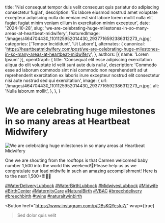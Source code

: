   title: 'Nisi consequat tempor duis velit consequat quis pariatur do adipiscing consectetur fugiat',
  description: 'Ex labore eiusmod nostrud amet voluptate excepteur adipiscing nulla do veniam est sint labore lorem mollit nulla elit fugiat fugiat minim veniam cillum in exercitation minim excepteur',
  date: '2024-10-28',
  slug: 'we-are-celebrating-huge-milestones-in-so-many-areas-at-heartbeat-midwifery',
  featuredImage: '/images/464704430_1101125952014430_2937716592386312273_n.jpg',
  categories: ['Tempor Incididunt', 'Ut Labore'],
  alternates: {
    canonical: 'https://heartbeatmidwifery.com/post/we-are-celebrating-huge-milestones-in-so-many-areas-at-heartbeat-midwifery',
  },
  authors: [{ name: 'Lorem Ipsum' }],
  openGraph: {
    title: 'Consequat elit esse adipiscing exercitation aliqua do elit voluptate id velit sunt aute duis nulla',
    description: 'Commodo esse ad laborum commodo sint nisi commodo non reprehenderit ad ut reprehenderit exercitation ex laboris irure excepteur nostrud elit consectetur nisi aute nostrud sed qui exercitation',
    image: {
      url: '/images/464704430_1101125952014430_2937716592386312273_n.jpg',
      alt: 'Nulla laborum mollit',
    },
  },
}


# We are celebrating huge milestones in so many areas at Heartbeat Midwifery

<Image
  src="/images/464704430_1101125952014430_2937716592386312273_n.jpg"
  size="large"
  wrap={true}
  alt="We are celebrating huge milestones in so many areas at Heartbeat Midwifery"
/>

One we are shouting from the rooftops is that Carmen welcomed baby number 1,500 into the world this weekend!🎉Please help us as we congratulate our lead midwife in such an amazing accomplishment! Here is to the next 1,500+!!!🫶🏼

[#WaterDeliveryLubbock](https://www.instagram.com/explore/tags/WaterDeliveryLubbock/) [#WaterBirthLubbock](https://www.instagram.com/explore/tags/WaterBirthLubbock/) [#MidwivesLubbock](https://www.instagram.com/explore/tags/MidwivesLubbock/) [#Midwife](https://www.instagram.com/explore/tags/Midwife/) [#BirthCenter](https://www.instagram.com/explore/tags/BirthCenter/) [#MaternityCare](https://www.instagram.com/explore/tags/MaternityCare/) [#NaturalBirth](https://www.instagram.com/explore/tags/NaturalBirth/) [#VBAC](https://www.instagram.com/explore/tags/VBAC/) [#breechdelivery](https://www.instagram.com/explore/tags/breechdelivery/) [#breechbirth](https://www.instagram.com/explore/tags/breechbirth/) [#twins](https://www.instagram.com/explore/tags/twins/) [#naturaltwinbirth](https://www.instagram.com/explore/tags/naturaltwinbirth/)

<Button
  href="https://www.instagram.com/p/DBsKQYesIu7/"
  wrap={true}
>Sed dolor quis velit</Button>
